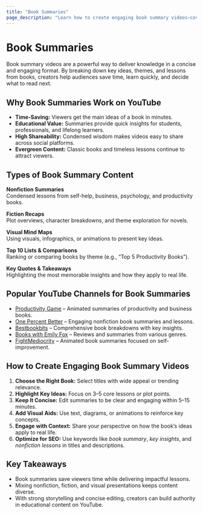 ```yaml
---
title: "Book Summaries"
page_description: "Learn how to create engaging book summary videos—covering key insights, reviews, educational takeaways, and recommended reads."
---
```


# Book Summaries

Book summary videos are a powerful way to deliver knowledge in a concise and engaging format. By breaking down key ideas, themes, and lessons from books, creators help audiences save time, learn quickly, and decide what to read next.

## Why Book Summaries Work on YouTube

- **Time-Saving:** Viewers get the main ideas of a book in minutes.  
- **Educational Value:** Summaries provide quick insights for students, professionals, and lifelong learners.  
- **High Shareability:** Condensed wisdom makes videos easy to share across social platforms.  
- **Evergreen Content:** Classic books and timeless lessons continue to attract viewers.  
 
## Types of Book Summary Content

**Nonfiction Summaries**  
Condensed lessons from self-help, business, psychology, and productivity books.  

**Fiction Recaps**  
Plot overviews, character breakdowns, and theme exploration for novels.  

**Visual Mind Maps**  
Using visuals, infographics, or animations to present key ideas.  

**Top 10 Lists & Comparisons**  
Ranking or comparing books by theme (e.g., “Top 5 Productivity Books”).  

**Key Quotes & Takeaways**  
Highlighting the most memorable insights and how they apply to real life.  

## Popular YouTube Channels for Book Summaries

- [Productivity Game](https://www.youtube.com/@ProductivityGame) – Animated summaries of productivity and business books.  
- [One Percent Better](https://www.youtube.com/@OnePercentBetter) – Engaging nonfiction book summaries and lessons.  
- [Bestbookbits](https://www.youtube.com/@bestbookbits) – Comprehensive book breakdowns with key insights.  
- [Books with Emily Fox](https://www.youtube.com/@bookswithEmilyFox) – Reviews and summaries from various genres.  
- [FightMediocrity](https://www.youtube.com/@FightMediocrity) – Animated book summaries focused on self-improvement.  

## How to Create Engaging Book Summary Videos

1. **Choose the Right Book:** Select titles with wide appeal or trending relevance.  
2. **Highlight Key Ideas:** Focus on 3–5 core lessons or plot points.  
3. **Keep It Concise:** Edit summaries to be clear and engaging within 5–15 minutes.  
4. **Add Visual Aids:** Use text, diagrams, or animations to reinforce key concepts.  
5. **Engage with Context:** Share your perspective on how the book’s ideas apply to real life.  
6. **Optimize for SEO:** Use keywords like *book summary*, *key insights*, and *nonfiction lessons* in titles and descriptions.  

## Key Takeaways

- Book summaries save viewers time while delivering impactful lessons.  
- Mixing nonfiction, fiction, and visual presentations keeps content diverse.  
- With strong storytelling and concise editing, creators can build authority in educational content on YouTube.  
